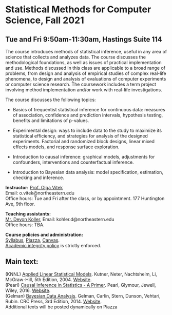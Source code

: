 <h1> Statistical Methods for Computer Science, Fall 2021 </h1>
<h2>Tue and Fri 9:50am-11:30am, Hastings Suite 114</h2>

The course introduces methods of statistical inference, useful in any area of science that collects and analyzes data. The course discusses the methodological foundations, as well as issues of practical implementation and use. Methods discussed in this class are applicable to a broad range of problems, from design and analysis of empirical studies of complex real-life phenomena, to design and analysis of evaluations of computer experiments or computer science research. The coursework includes a term project involving method implementation and/or work with real-life investigations.

The course discusses the following topics:

- Basics of frequentist statistical inference for continuous data: measures of association, confidence and prediction intervals, hypothesis testing, benefits and limitations of p-values.

- Experimental design: ways to include data to the study to maximize its statistical efficiency, and strategies for analysis of the designed experiments. Factorial and randomized block designs, linear mixed effects models, and response surface exploration.

- Introduction to causal inference: graphical models, adjustments for confounders, interventions and counterfactual inference.

- Introduction to Bayesian data analysis: model specification, estimation, checking and inference.

<p><strong>Instructor:</strong> [Prof. Olga Vitek](http://olga-vitek-lab.ccis.northeastern.edu/)</br>
Email: o.vitek@northeastern.edu</br>
Office hours: Tue and Fri after the class, or by appointment. 177 Huntington Ave, 9th floor.</p>

<p><strong>Teaching assistants:</strong></br>
[Mr. Devon Koller](https://www.linkedin.com/in/sicheng-hao-0a9481b2/), 
Email: kohler.d@northeastern.edu</br>
Office hours: TBA.

<p><strong>Course policies and administration:</strong></br> [Syllabus](CS7200_Fall21_syllabus.pdf),  [Piazza](piazza.com/northeastern/fall2021/cs7200), 
[Canvas](https://canvas.northeastern.edu/).</br>
[Academic integrity policy](http://www.northeastern.edu/osccr/academic-integrity-policy/) is strictly enforced.</p> 

<h2>Main text:</h2>
<p>(KNNL) [Applied Linear Statistical Models](https://www.amazon.com/Applied-Linear-Statistical-Models-2013/dp/1259064743/). Kutner, Neter, Nachtsheim, Li, McGraw-Hill, 5th Edition, 2004. [Website](http://users.stat.ufl.edu/~rrandles/sta4210/Rclassnotes/data/textdatasets/index.html).</br>
(Pearl) [Causal Inference in Statistics - A Primer](https://www.amazon.com/Causal-Inference-Statistics-Judea-Pearl/dp/1119186846). Pearl, Glymour, Jewell, Wiley, 2016. [Website](http://bayes.cs.ucla.edu/PRIMER/). </br>
(Gelman) [Bayesian Data Analysis](https://www.amazon.com/Bayesian-Analysis-Chapman-Statistical-Science/dp/1439840954). Gelman, Carlin, Stern, Dunson, Vehtari, Rubin. CRC Press,  3rd Edition, 2014. [Website](http://www.stat.columbia.edu/~gelman/book/).  </br>
Additional texts will be posted dynamically on Piazza
</p>
